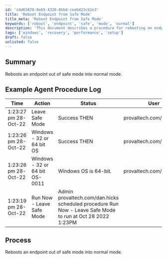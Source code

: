 ```yaml
---
id: 'c4d65870-8eb5-4320-8bbd-ceeb423cb2e3'
title: 'Reboot Endpoint from Safe Mode'
title_meta: 'Reboot Endpoint from Safe Mode'
keywords: ['reboot', 'endpoint', 'safe', 'mode', 'normal']
description: 'This document describes a procedure for rebooting an endpoint from safe mode into normal mode, including example logs and process details.'
tags: ['windows', 'recovery', 'performance', 'setup']
draft: false
unlisted: false
---
```

## Summary

Reboots an endpoint out of safe mode into normal mode.

## Example Agent Procedure Log

| Time                     | Action                               | Status                        | User                       |
|--------------------------|--------------------------------------|-------------------------------|----------------------------|
| 1:23:27 pm 28-Oct-22     | Leave Safe Mode                      | Success THEN                  | provaltech.com/dan.hicks   |
| 1:23:26 pm 28-Oct-22     | Windows - 32 or 64 bit OS           | Success THEN                  | provaltech.com/dan.hicks   |
| 1:23:26 pm 28-Oct-22     | Windows - 32 or 64 bit OS-0011      | Windows OS is 64-bit.        | provaltech.com/dan.hicks   |
| 1:23:19 pm 28-Oct-22     | Run Now - Leave Safe Mode           | Admin provaltech.com/dan.hicks scheduled procedure Run Now - Leave Safe Mode to run at Oct 28 2022 1:23PM | 

## Process

Reboots an endpoint out of safe mode into normal mode.












